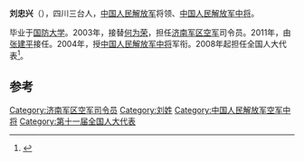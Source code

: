 '''刘忠兴'''（{{bd|1947年|||catIdx=}}），四川三台人，[[中国人民解放军|中国人民解放军]]将领、[[中国人民解放军中将|中国人民解放军中将]]。

毕业于[[国防大学|国防大学]]。2003年，接替[[何为荣|何为荣]]，担任[[济南军区空军|济南军区空军]]司令员。2011年，由[[张建平|张建平]]接任。2004年，授[[中国人民解放军中将|中国人民解放军中将]]军衔。2008年起担任全国人大代表<ref>{{cite news|title=全国人大代表信息-刘忠兴|url=http://210.82.31.1:8084/delegate/viewDelegate.action?dbid=112786|accessdate=2013-04-05|newspaper=全国人大网|archive-url=https://web.archive.org/web/20160305225800/http://www.npc.gov.cn/delegate/viewDelegate.action?dbid=112786|archive-date=2016-03-05|dead-url=yes}}</ref>。
== 参考 ==
{{reflist}}
{{start box}}
{{s-mil}}
{{succession box|[[何为荣|何为荣]]|[[张建平|张建平]]|[[中国人民解放军|中国人民解放军]][[济南军区空军|济南军区空军]]司令员|2003年7月-2011年1月}}
{{end box}}
{{中国军事人物小作品}}

[[Category:济南军区空军司令员|Category:济南军区空军司令员]]
[[Category:刘姓|Category:刘姓]]
[[Category:中国人民解放军空军中将|Category:中国人民解放军空军中将]]
[[Category:第十一届全国人大代表|Category:第十一届全国人大代表]]